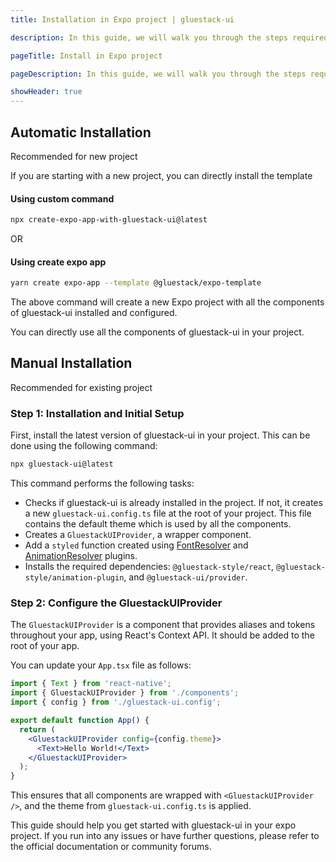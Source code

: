 ```yaml
---
title: Installation in Expo project | gluestack-ui

description: In this guide, we will walk you through the steps required to add gluestack-ui to your Expo project.

pageTitle: Install in Expo project

pageDescription: In this guide, we will walk you through the steps required to add gluestack-ui to your Expo project.

showHeader: true
---
```




<Meta title="Getting Started/Install in Expo" />

## Automatic Installation

Recommended for new project

If you are starting with a new project, you can directly install the template

#### Using custom command

```bash
npx create-expo-app-with-gluestack-ui@latest
```

OR

#### Using create expo app

```bash
yarn create expo-app --template @gluestack/expo-template
```

The above command will create a new Expo project with all the components of gluestack-ui installed and configured.

You can directly use all the components of gluestack-ui in your project.

## Manual Installation

Recommended for existing project

### Step 1: Installation and Initial Setup

First, install the latest version of gluestack-ui in your project. This can be done using the following command:

```bash
npx gluestack-ui@latest
```

This command performs the following tasks:

- Checks if gluestack-ui is already installed in the project. If not, it creates a new `gluestack-ui.config.ts` file at the root of your project. This file contains the default theme which is used by all the components.
- Creates a `GluestackUIProvider`, a wrapper component.
- Add a `styled` function created using [FontResolver](https://style.gluestack.io/docs/plugins/fonts-plugin) and [AnimationResolver](https://style.gluestack.io/docs/plugins/animation-plugin) plugins.
- Installs the required dependencies: `@gluestack-style/react`, `@gluestack-style/animation-plugin`, and `@gluestack-ui/provider`.

### Step 2: Configure the GluestackUIProvider

The `GluestackUIProvider` is a component that provides aliases and tokens throughout your app, using React's Context API. It should be added to the root of your app.

You can update your `App.tsx` file as follows:

```jsx
import { Text } from 'react-native';
import { GluestackUIProvider } from './components';
import { config } from './gluestack-ui.config';

export default function App() {
  return (
    <GluestackUIProvider config={config.theme}>
      <Text>Hello World!</Text>
    </GluestackUIProvider>
  );
}
```

This ensures that all components are wrapped with `<GluestackUIProvider />`, and the theme from `gluestack-ui.config.ts` is applied.

This guide should help you get started with gluestack-ui in your expo project. If you run into any issues or have further questions, please refer to the official documentation or community forums.
